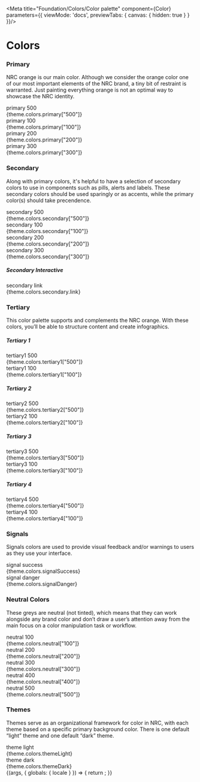 

<Meta title="Foundation/Colors/Color palette" component={Color} parameters={{
    viewMode: 'docs',
    previewTabs: { 
      canvas: { hidden: true } 
     }
  }}/>

<style>{`
  .color_wrapper {
    display: flex;
    flex-direction: column;
    width: 100%;
  }
  .color_wrapper-row {
    display: flex;
    margin-bottom: 10px;
  }
  .color__item {
    flex: 1 1 0;
    padding-right: 20px;
    border-radius: 3px;
    position: relative;
  }
  .color__item--major {
    padding-right: 20px;
    width: 100%;
    border-radius: 3px;
    position: relative;
  }
  .color__box {
    width: 100%;
    height: 60px;
  }
  .color__box--major {
    height: 60px;
  }
  .color__name {
    font-size: 14px;
    color: ${theme.colors.neutral["300"]};
    font-weight: 600;
    margin: 5px 0;
    text-transform: uppercase;
  }
  .color__code {
    font-size: 12px;
    background-color: ${theme.colors.white};
    opacity: 0.5;
    color: ${theme.colors.neutral["400"]};
    position: absolute;
    top: 5px;
    left: 5px;
  }

  .primary-500 { background-color: ${theme.colors.primary["500"]};}
  .primary-300 { background-color: ${theme.colors.primary["300"]};}
  .primary-200 { background-color: ${theme.colors.primary["200"]};}
  .primary-100 { background-color: ${theme.colors.primary["100"]};}
  .secondary-500 { background-color: ${theme.colors.secondary["500"]};}
  .secondary-300 { background-color: ${theme.colors.secondary["300"]};}
  .secondary-200 { background-color: ${theme.colors.secondary["200"]};}
  .secondary-100 { background-color: ${theme.colors.secondary["100"]};}
  .secondary-link { background-color: ${theme.colors.secondary.link};}
  .neutral-500 { background-color: ${theme.colors.neutral["500"]};}
  .neutral-400 { background-color: ${theme.colors.neutral["400"]};}
  .neutral-300 { background-color: ${theme.colors.neutral["300"]};}
  .neutral-200 { background-color: ${theme.colors.neutral["200"]};}
  .neutral-100 { background-color: ${theme.colors.neutral["100"]};}
  .tertiary1-500 { background-color: ${theme.colors.tertiary1["500"]};}
  .tertiary1-100 { background-color: ${theme.colors.tertiary1["100"]};}
  .tertiary2-500 { background-color: ${theme.colors.tertiary2["500"]};}
  .tertiary2-100 { background-color: ${theme.colors.tertiary2["100"]};}
  .tertiary3-500 { background-color: ${theme.colors.tertiary3["500"]};}
  .tertiary3-100 { background-color: ${theme.colors.tertiary3["100"]};}
  .tertiary4-500 { background-color: ${theme.colors.tertiary4["500"]};}
  .tertiary4-100 { background-color: ${theme.colors.tertiary4["100"]};}
  .theme-light { background-color: ${theme.colors.themeLight};}
  .theme-dark { background-color: ${theme.colors.themeDark};}
  .signal-success { background-color: ${theme.colors.signalSuccess};}
  .signal-danger { background-color: ${theme.colors.signalDanger};}
`}</style>

# Colors

### Primary

NRC orange is our main color. Although we consider the orange color one of our most important elements of the NRC brand, a tiny bit of restraint is warranted. Just painting everything orange is not an optimal way to showcase the NRC identity.

<div className="color_wrapper">
<div className="color_wrapper-row">
  <div className="color__item--major">
    <div className="color__box--major primary-500"></div>
    <div className="color__name">primary 500</div>
    <div className="color__code">{theme.colors.primary["500"]}</div>
  </div>
</div>
<div className="color_wrapper-row">
  <div className="color__item">
    <div className="color__box primary-100"></div>
    <div className="color__name">primary 100</div>
    <div className="color__code">{theme.colors.primary["100"]}</div>
  </div>

  <div className="color__item">
    <div className="color__box primary-200"></div>
    <div className="color__name">primary 200</div>
    <div className="color__code">{theme.colors.primary["200"]}</div>
  </div>

  <div className="color__item">
    <div className="color__box primary-300"></div>
    <div className="color__name">primary 300</div>
    <div className="color__code">{theme.colors.primary["300"]}</div>
  </div>
</div>
</div>

### Secondary

Along with primary colors, it's helpful to have a selection of secondary colors to use in components such as pills, alerts and labels. These secondary colors should be used sparingly or as accents, while the primary color(s) should take precendence.

<div className="color_wrapper">
<div className="color_wrapper-row">
  <div className="color__item--major">
    <div className="color__box--major secondary-500"></div>
    <div className="color__name">secondary 500</div>
    <div className="color__code">{theme.colors.secondary["500"]}</div>
  </div>
</div>
<div className="color_wrapper-row">
  <div className="color__item">
    <div className="color__box secondary-100"></div>
    <div className="color__name">secondary 100</div>
    <div className="color__code">{theme.colors.secondary["100"]}</div>
  </div>

  <div className="color__item">
    <div className="color__box secondary-200"></div>
    <div className="color__name">secondary 200</div>
    <div className="color__code">{theme.colors.secondary["200"]}</div>
  </div>

  <div className="color__item">
    <div className="color__box secondary-300"></div>
    <div className="color__name">secondary 300</div>
    <div className="color__code">{theme.colors.secondary["300"]}</div>
  </div>
</div>
</div>


##### Secondary Interactive

<div className="color_wrapper">
  <div className="color__item">
    <div className="color__box secondary-link"></div>
    <div className="color__name">secondary link</div>
    <div className="color__code">{theme.colors.secondary.link}</div>
  </div>
</div>

### Tertiary 

This color palette supports and complements the NRC orange. With these colors, you’ll be able to structure content and create infographics. 

##### Tertiary 1

<div className="color_wrapper-row">
  <div className="color__item">
    <div className="color__box tertiary1-500"></div>
    <div className="color__name">tertiary1 500</div>
    <div className="color__code">{theme.colors.tertiary1["500"]}</div>
  </div>

  <div className="color__item">
    <div className="color__box tertiary1-100"></div>
    <div className="color__name">tertiary1 100</div>
    <div className="color__code">{theme.colors.tertiary1["100"]}</div>
  </div>
</div>

##### Tertiary 2

<div className="color_wrapper-row">
  <div className="color__item">
    <div className="color__box tertiary2-500"></div>
    <div className="color__name">tertiary2 500</div>
    <div className="color__code">{theme.colors.tertiary2["500"]}</div>
  </div>

  <div className="color__item">
    <div className="color__box tertiary2-100"></div>
    <div className="color__name">tertiary2 100</div>
    <div className="color__code">{theme.colors.tertiary2["100"]}</div>
  </div>
</div>

##### Tertiary 3

<div className="color_wrapper-row">
  <div className="color__item">
    <div className="color__box tertiary3-500"></div>
    <div className="color__name">tertiary3 500</div>
    <div className="color__code">{theme.colors.tertiary3["500"]}</div>
  </div>

  <div className="color__item">
    <div className="color__box tertiary3-100"></div>
    <div className="color__name">tertiary3 100</div>
    <div className="color__code">{theme.colors.tertiary3["100"]}</div>
  </div>
</div>

##### Tertiary 4

<div className="color_wrapper-row">
  <div className="color__item">
    <div className="color__box tertiary4-500"></div>
    <div className="color__name">tertiary4 500</div>
    <div className="color__code">{theme.colors.tertiary4["500"]}</div>
  </div>

  <div className="color__item">
    <div className="color__box tertiary4-100"></div>
    <div className="color__name">tertiary4 100</div>
    <div className="color__code">{theme.colors.tertiary4["100"]}</div>
  </div>
</div>

### Signals

Signals colors are used to provide visual feedback and/or warnings to users as they use your interface.

<div className="color_wrapper-row">
  <div className="color__item">
    <div className="color__box signal-success"></div>
    <div className="color__name">signal success</div>
    <div className="color__code">{theme.colors.signalSuccess}</div>
  </div>

  <div className="color__item">
    <div className="color__box signal-danger"></div>
    <div className="color__name">signal danger</div>
    <div className="color__code">{theme.colors.signalDanger}</div>
  </div>
</div>

### Neutral Colors

These greys are neutral (not tinted), which means that they can work alongside any brand color and don’t draw a user’s attention away from the main focus on a color manipulation task or workflow.

<div className="color_wrapper-row">
  <div className="color__item">
    <div className="color__box neutral-100"></div>
    <div className="color__name">neutral 100</div>
    <div className="color__code">{theme.colors.neutral["100"]}</div>
  </div>

  <div className="color__item">
    <div className="color__box neutral-200"></div>
    <div className="color__name">neutral 200</div>
    <div className="color__code">{theme.colors.neutral["200"]}</div>
  </div>

  <div className="color__item">
    <div className="color__box neutral-300"></div>
    <div className="color__name">neutral 300</div>
    <div className="color__code">{theme.colors.neutral["300"]}</div>
  </div>

  <div className="color__item">
    <div className="color__box neutral-400"></div>
    <div className="color__name">neutral 400</div>
    <div className="color__code">{theme.colors.neutral["400"]}</div>
  </div>

  <div className="color__item">
    <div className="color__box neutral-500"></div>
    <div className="color__name">neutral 500</div>
    <div className="color__code">{theme.colors.neutral["500"]}</div>
  </div>
</div>

### Themes

Themes serve as an organizational framework for color in NRC, with each theme based on a specific primary background color. There is one default “light” theme and one default “dark” theme.

<div className="color_wrapper-row">
  <div className="color__item">
    <div className="color__box theme-light"></div>
    <div className="color__name">theme light</div>
    <div className="color__code">{theme.colors.themeLight}</div>
  </div>

  <div className="color__item">
    <div className="color__box theme-dark"></div>
    <div className="color__name">theme dark</div>
    <div className="color__code">{theme.colors.themeDark}</div>
  </div>
</div>


<Story name="Color palette">
  {(args, { globals: { locale } }) => {
    return <Color></Color>;
  }}
</Story>